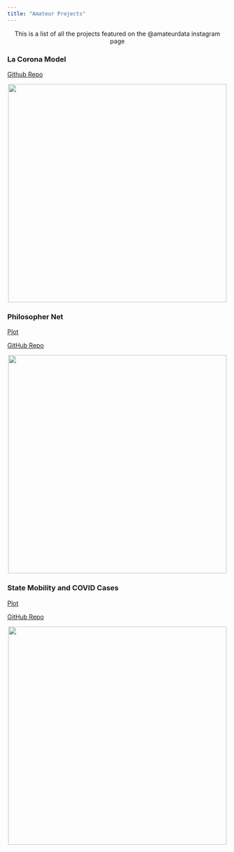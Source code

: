 ```yaml
---
title: "Amateur Projects"
---
```

<style type="text/css">
h1.title {
  text-align: center;
}
</style>

<center>

This is a list of all the projects featured on the @amateurdata instagram page

</center>

### La Corona Model

[Github Repo](https://github.com/matthewbbone/complexity-science/blob/master/GA-la-corona-model.ipynb)

<center>
<img src="blogPosts/lacorona.PNG" width="500">
</center>

### Philosopher Net 

[Plot](https://www.matthewbbone.com/philNet/philosophernet.html)

[GitHub Repo](https://github.com/matthewbbone/philosophernet)

<center>
<img src="blogPosts/philnet.PNG" width="500">
</center>

### State Mobility and COVID Cases 

[Plot](https://www.matthewbbone.com/covidMobile/covidplot.html)

[GitHub Repo](https://github.com/matthewbbone/matthewbbone/blob/master/covid_mobile.Rmd)

<center>
<img src="blogPosts/covid.PNG" width="500">
</center>